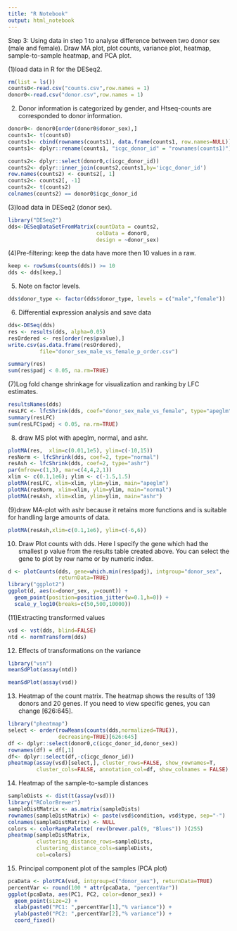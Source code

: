 ```yaml
---
title: "R Notebook"
output: html_notebook
---
```


Step 3:
Using data in step 1 to analyse difference between two donor sex (male and female). Draw MA plot, plot counts, variance plot, heatmap, sample-to-sample heatmap, and PCA plot.

(1)load data in R for the DESeq2.
```r
rm(list = ls())
counts0<-read.csv("counts.csv",row.names = 1)
donor0<-read.csv("donor.csv",row.names = 1)
```
(2) Donor information is categorized by gender, and Htseq-counts are corresponded to donor information.
```r
donor0<- donor0[order(donor0$donor_sex),]
counts1<- t(counts0)
counts1<- cbind(rownames(counts1), data.frame(counts1, row.names=NULL))
counts1<- dplyr::rename(counts1, "icgc_donor_id" = "rownames(counts1)")
```
```r
counts2<- dplyr::select(donor0,c(icgc_donor_id))
counts2<- dplyr::inner_join(counts2,counts1,by='icgc_donor_id')
row.names(counts2) <- counts2[, 1]
counts2<- counts2[, -1]
counts2<- t(counts2)
colnames(counts2) == donor0$icgc_donor_id
```
(3)load data in DESeq2 (donor sex).
```r
library("DESeq2")
dds<-DESeqDataSetFromMatrix(countData = counts2,
                            colData = donor0,
                            design = ~donor_sex)
```
(4)Pre-filtering: keep the data have more then 10 values in a raw.
```r
keep <- rowSums(counts(dds)) >= 10
dds <- dds[keep,]
```
(5) Note on factor levels.
```r
dds$donor_type <- factor(dds$donor_type, levels = c("male","female"))
```
(6) Differential expression analysis and save data
```r
dds<-DESeq(dds)
res <- results(dds, alpha=0.05)
resOrdered <- res[order(res$pvalue),]
write.csv(as.data.frame(resOrdered), 
          file="donor_sex_male_vs_female_p_order.csv")
```
```r
summary(res)
sum(res$padj < 0.05, na.rm=TRUE)
```
(7)Log fold change shrinkage for visualization and ranking by LFC estimates.
```r
resultsNames(dds)
resLFC <- lfcShrink(dds, coef="donor_sex_male_vs_female", type="apeglm")
summary(resLFC)
sum(resLFC$padj < 0.05, na.rm=TRUE)
```
(8) draw MS plot with apeglm, normal, and ashr.
```r
plotMA(res,  xlim=c(0.01,1e5), ylim=c(-10,15))
resNorm <- lfcShrink(dds, coef=2, type="normal")
resAsh <- lfcShrink(dds, coef=2, type="ashr")
par(mfrow=c(1,3), mar=c(4,4,2,1))
xlim <- c(0.1,1e6); ylim <- c(-1.5,1.5)
plotMA(resLFC, xlim=xlim, ylim=ylim, main="apeglm")
plotMA(resNorm, xlim=xlim, ylim=ylim, main="normal")
plotMA(resAsh, xlim=xlim, ylim=ylim, main="ashr")
```
(9)draw MA-plot with ashr because it retains more functions and is suitable for handling large amounts of data.
```r
plotMA(resAsh,xlim=c(0.1,1e6), ylim=c(-6,6))
```
(10) Draw Plot counts with dds. Here I specify the gene which had the smallest p value from the results table created above. You can select the gene to plot by row name or by numeric index.
```r
d <- plotCounts(dds, gene=which.min(res$padj), intgroup="donor_sex", 
                returnData=TRUE)
library("ggplot2")
ggplot(d, aes(x=donor_sex, y=count)) + 
  geom_point(position=position_jitter(w=0.1,h=0)) + 
  scale_y_log10(breaks=c(50,500,10000))
```
(11)Extracting transformed values
```r
vsd <- vst(dds, blind=FALSE)
ntd <- normTransform(dds)
```
(12) Effects of transformations on the variance
```r
library("vsn")
meanSdPlot(assay(ntd))
```
```r
meanSdPlot(assay(vsd))
```

(13) Heatmap of the count matrix. The heatmap shows the results of 139 donors and 20 genes. If you need to view specific genes, you can change [626:645].
```r
library("pheatmap")
select <- order(rowMeans(counts(dds,normalized=TRUE)),
                decreasing=TRUE)[626:645]
df <- dplyr::select(donor0,c(icgc_donor_id,donor_sex))
rownames(df) = df[,1]
df<- dplyr::select(df,-c(icgc_donor_id))
pheatmap(assay(vsd)[select,], cluster_rows=FALSE, show_rownames=T,
         cluster_cols=FALSE, annotation_col=df, show_colnames = FALSE)

```
(14) Heatmap of the sample-to-sample distances
```r
sampleDists <- dist(t(assay(vsd)))
library("RColorBrewer")
sampleDistMatrix <- as.matrix(sampleDists)
rownames(sampleDistMatrix) <- paste(vsd$condition, vsd$type, sep="-")
colnames(sampleDistMatrix) <- NULL
colors <- colorRampPalette( rev(brewer.pal(9, "Blues")) )(255)
pheatmap(sampleDistMatrix,
         clustering_distance_rows=sampleDists,
         clustering_distance_cols=sampleDists,
         col=colors)
```
(15) Principal component plot of the samples (PCA plot)
```r
pcaData <- plotPCA(vsd, intgroup=c("donor_sex"), returnData=TRUE)
percentVar <- round(100 * attr(pcaData, "percentVar"))
ggplot(pcaData, aes(PC1, PC2, color=donor_sex)) +
  geom_point(size=2) +
  xlab(paste0("PC1: ",percentVar[1],"% variance")) +
  ylab(paste0("PC2: ",percentVar[2],"% variance")) + 
  coord_fixed()
```





